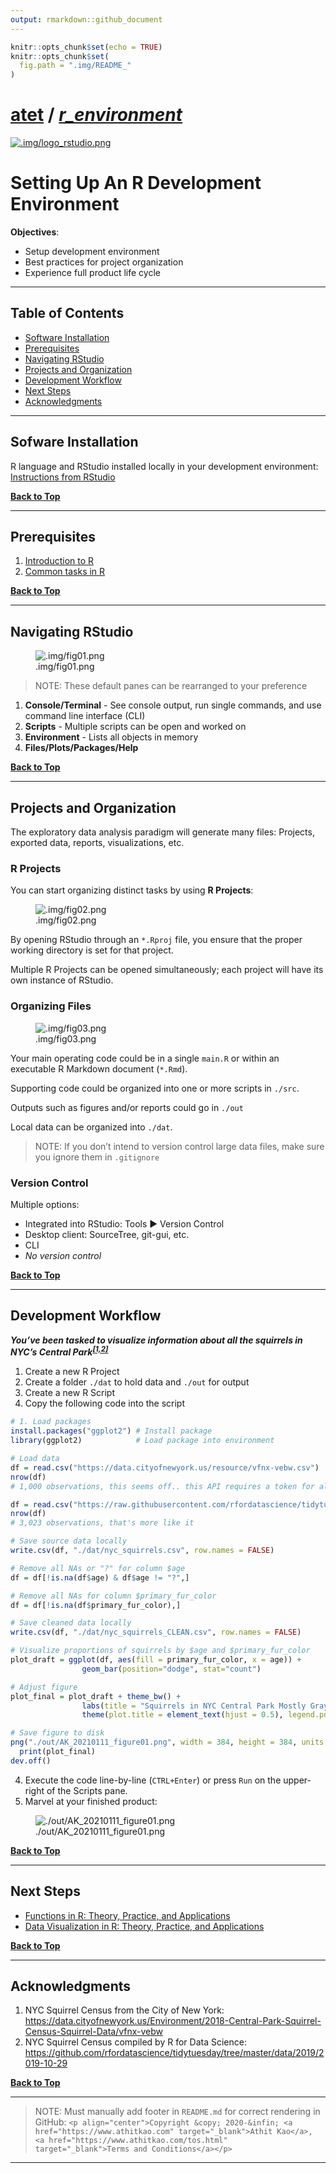 ---
output: rmarkdown::github_document
---

```{r setup, include=FALSE}
knitr::opts_chunk$set(echo = TRUE)
knitr::opts_chunk$set(
  fig.path = ".img/README_"
)
```

<a name="setting-up-an-r-development-environment"></a>

# [atet](https://github.com/atet) / [**_r_environment_**](https://github.com/atet/r_environment#setting-up-an-r-development-environment)

[![.img/logo_rstudio.png](.img/logo_rstudio.png)](#nolink)

# Setting Up An R Development Environment

**Objectives**:

* Setup development environment
* Best practices for project organization
* Experience full product life cycle

---

<a name="table-of-contents"></a>

## Table of Contents

* [Software Installation](#software-installation)
* [Prerequisites](#prerequisites)
* [Navigating RStudio](#navigating-rstudio)
* [Projects and Organization](#projects-and-organization)
* [Development Workflow](#development-workflow)
* [Next Steps](#next-steps)
* [Acknowledgments](#acknowledgments)

---

<a name="software-installation"></a>

## Sofware Installation

R language and RStudio installed locally in your development environment: [Instructions from RStudio](https://rstudio.com/products/rstudio/download/#download)

[**Back to Top**](#table-of-contents)

---

<a name="prerequisites"></a>

## Prerequisites

1. [Introduction to R](https://github.com/atet/learn/blob/master/programming/README.md#atet--learn--programming)
2. [Common tasks in R](https://github.com/atet/rmd_tutorial/blob/main/README.md#atet--rmd_tutorial)

[**Back to Top**](#table-of-contents)

---

<a name="navigating-rstudio"></a>

## Navigating RStudio

![.img/fig01.png](.img/fig01.png)

> NOTE: These default panes can be rearranged to your preference

1. **Console/Terminal** - See console output, run single commands, and use command line interface (CLI)
2. **Scripts** - Multiple scripts can be open and worked on
3. **Environment** - Lists all objects in memory
4. **Files/Plots/Packages/Help**

[**Back to Top**](#table-of-contents)

---

<a name="projects-and-organization"></a>

## Projects and Organization

The exploratory data analysis paradigm will generate many files: Projects, exported data, reports, visualizations, etc.

### R Projects

You can start organizing distinct tasks by using **R Projects**:

![.img/fig02.png](.img/fig02.png)

By opening RStudio through an `*.Rproj` file, you ensure that the proper working directory is set for that project.

Multiple R Projects can be opened simultaneously; each project will have its own instance of RStudio.

### Organizing Files

![.img/fig03.png](.img/fig03.png)

Your main operating code could be in a single `main.R` or within an executable R Markdown document (`*.Rmd`).

Supporting code could be organized into one or more scripts in `./src`.

Outputs such as figures and/or reports could go in `./out`

Local data can be organized into `./dat`.

> NOTE: If you don't intend to version control large data files, make sure you ignore them in `.gitignore`

### Version Control

Multiple options:

* Integrated into RStudio: Tools ► Version Control
* Desktop client: SourceTree, git-gui, etc.
* CLI
* _No version control_

[**Back to Top**](#table-of-contents)

---

<a name="development-workflow"></a>

## Development Workflow

**_You've been tasked to visualize information about all the squirrels in NYC's Central Park<sup>[[1,2]](#acknowledgments)</sup>_**

1. Create a new R Project
2. Create a folder `./dat` to hold data and `./out` for output
3. Create a new R Script
4. Copy the following code into the script

```r
# 1. Load packages
install.packages("ggplot2") # Install package
library(ggplot2)            # Load package into environment

# Load data
df = read.csv("https://data.cityofnewyork.us/resource/vfnx-vebw.csv")
nrow(df)
# 1,000 observations, this seems off.. this API requires a token for all of the data...

df = read.csv("https://raw.githubusercontent.com/rfordatascience/tidytuesday/master/data/2019/2019-10-29/nyc_squirrels.csv")
nrow(df)
# 3,023 observations, that's more like it

# Save source data locally
write.csv(df, "./dat/nyc_squirrels.csv", row.names = FALSE)

# Remove all NAs or "?" for column $age
df = df[!is.na(df$age) & df$age != "?",]

# Remove all NAs for column $primary_fur_color
df = df[!is.na(df$primary_fur_color),]

# Save cleaned data locally
write.csv(df, "./dat/nyc_squirrels_CLEAN.csv", row.names = FALSE)

# Visualize proportions of squirrels by $age and $primary_fur_color
plot_draft = ggplot(df, aes(fill = primary_fur_color, x = age)) + 
                geom_bar(position="dodge", stat="count")

# Adjust figure
plot_final = plot_draft + theme_bw() +
                labs(title = "Squirrels in NYC Central Park Mostly Gray", x = "Age", y = "Count", fill = "Fur Color:") +
                theme(plot.title = element_text(hjust = 0.5), legend.position = "top")

# Save figure to disk
png("./out/AK_20210111_figure01.png", width = 384, height = 384, units = "px", res = 92)
  print(plot_final)
dev.off()
```

4. Execute the code line-by-line (`CTRL+Enter`) or press `Run` on the upper-right of the Scripts pane.
5. Marvel at your finished product:

![./out/AK_20210111_figure01.png](./out/AK_20210111_figure01.png)

[**Back to Top**](#table-of-contents)

---

<a name="next-steps"></a>

## Next Steps

* [Functions in R: Theory, Practice, and Applications](https://github.com/atet/learn#computer-science)
* [Data Visualization in R: Theory, Practice, and Applications](https://github.com/atet/learn#data-science)

[**Back to Top**](#table-of-contents)

---

<a name="acknowledgments"></a>

## Acknowledgments

1. NYC Squirrel Census from the City of New York: [https://data.cityofnewyork.us/Environment/2018-Central-Park-Squirrel-Census-Squirrel-Data/vfnx-vebw](https://data.cityofnewyork.us/Environment/2018-Central-Park-Squirrel-Census-Squirrel-Data/vfnx-vebw)
2. NYC Squirrel Census compiled by R for Data Science: [https://github.com/rfordatascience/tidytuesday/tree/master/data/2019/2019-10-29](https://github.com/rfordatascience/tidytuesday/tree/master/data/2019/2019-10-29)

[**Back to Top**](#table-of-contents)

---

> NOTE: Must manually add footer in `README.md` for correct rendering in GitHub: `<p align="center">Copyright &copy; 2020-&infin; <a href="https://www.athitkao.com" target="_blank">Athit Kao</a>, <a href="https://www.athitkao.com/tos.html" target="_blank">Terms and Conditions</a></p>`

---